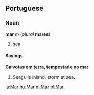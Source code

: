 ==Portuguese==
===Noun===
'''mar''' ''m'' (''plural'' '''mares''')

#[[sea]]

====Sayings====
'''Gaivotas em terra, tempestade no mar'''

#Seagulls inland, storm at sea.

[[la:Mar]]
[[hu:Mar]]
[[nl:Mar]]
[[pl:Mar]]